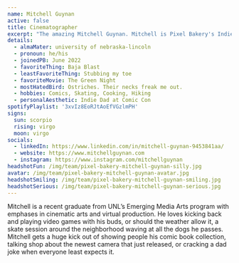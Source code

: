 ```yaml
---
name: Mitchell Guynan
active: false
title: Cinematographer
excerpt: "The amazing Mitchell Guynan. Mitchell is Pixel Bakery's Indie Dad at Comic Con Cinematographer. He hates stubbing his toe."
details:
  - almaMater: university of nebraska-lincoln
  - pronoun: he/his
  - joinedPB: June 2022
  - favoriteThing: Baja Blast
  - leastFavoriteThing: Stubbing my toe
  - favoriteMovie: The Green Night
  - mostHatedBird: Ostriches. Their necks freak me out.
  - hobbies: Comics, Skating, Cooking, Hiking
  - personalAesthetic: Indie Dad at Comic Con
spotifyPlaylist: '3xvIz8EoRJtAoEfVGzlmPH'
signs:
  sun: scorpio
  rising: virgo
  moon: virgo
socials:
  - linkedIn: https://www.linkedin.com/in/mitchell-guynan-9453841aa/
  - website: https://www.mitchellguynan.com
  - instagram: https://www.instagram.com/mitchellguynan
headshotFun: /img/team/pixel-bakery-mitchell-guynan-silly.jpg
avatar: /img/team/pixel-bakery-mitchell-guynan-avatar.jpg
headshotSmiling: /img/team/pixel-bakery-mitchell-guynan-smiling.jpg
headshotSerious: /img/team/pixel-bakery-mitchell-guynan-serious.jpg
---
```


Mitchell is a recent graduate from UNL’s Emerging Media Arts program with emphases in cinematic arts and virtual production. He loves kicking back and playing video games with his buds, or should the weather allow it, a skate session around the neighborhood waving at all the dogs he passes. Mitchell gets a huge kick out of showing people his comic book collection, talking shop about the newest camera that just released, or cracking a dad joke when everyone least expects it.
